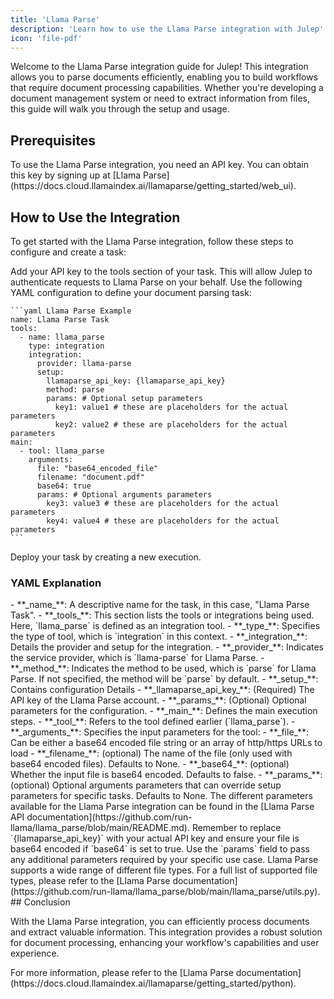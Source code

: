 ```yaml
---
title: 'Llama Parse'
description: 'Learn how to use the Llama Parse integration with Julep'
icon: 'file-pdf'
---
```


Welcome to the Llama Parse integration guide for Julep! This integration allows you to parse documents efficiently, enabling you to build workflows that require document processing capabilities. Whether you're developing a document management system or need to extract information from files, this guide will walk you through the setup and usage.

## Prerequisites

<Info type="info" title="API Key Required">
  To use the Llama Parse integration, you need an API key. You can obtain this key by signing up at [Llama Parse](https://docs.cloud.llamaindex.ai/llamaparse/getting_started/web_ui).
</Info>

## How to Use the Integration

To get started with the Llama Parse integration, follow these steps to configure and create a task:

<Steps>
  <Step title="Configure Your API Key">
    Add your API key to the tools section of your task. This will allow Julep to authenticate requests to Llama Parse on your behalf.
  </Step>
  <Step title="Create Task Definition">
    Use the following YAML configuration to define your document parsing task:

    ```yaml Llama Parse Example
    name: Llama Parse Task
    tools:
      - name: llama_parse
        type: integration
        integration:
          provider: llama-parse
          setup:
            llamaparse_api_key: {llamaparse_api_key}
            method: parse
            params: # Optional setup parameters
              key1: value1 # these are placeholders for the actual parameters
              key2: value2 # these are placeholders for the actual parameters
    main:
      - tool: llama_parse
        arguments:
          file: "base64_encoded_file"
          filename: "document.pdf"
          base64: true
          params: # Optional arguments parameters
            key3: value3 # these are placeholders for the actual parameters
            key4: value4 # these are placeholders for the actual parameters
    ```
  </Step>
  <Step title="Run Task">
    Deploy your task by creating a new execution.
  </Step>
</Steps>

### YAML Explanation

<AccordionGroup>
  <Accordion title="Basic Configuration">
    - **_name_**: A descriptive name for the task, in this case, "Llama Parse Task".
    - **_tools_**: This section lists the tools or integrations being used. Here, `llama_parse` is defined as an integration tool.
  </Accordion>

  <Accordion title="Tool Configuration">
    - **_type_**: Specifies the type of tool, which is `integration` in this context.
    - **_integration_**: Details the provider and setup for the integration.
      - **_provider_**: Indicates the service provider, which is `llama-parse` for Llama Parse.
      - **_method_**: Indicates the method to be used, which is `parse` for Llama Parse. If not specified, the method will be `parse` by default.
      - **_setup_**: Contains configuration Details
          - **_llamaparse_api_key_**: (Required) The API key of the Llama Parse account.
          - **_params_**: (Optional) Optional parameters for the configuration.
  </Accordion>

  <Accordion title="Execution Configuration">
    - **_main_**: Defines the main execution steps.
      - **_tool_**: Refers to the tool defined earlier (`llama_parse`).
      - **_arguments_**: Specifies the input parameters for the tool:
        - **_file_**: Can be either a base64 encoded file string or an array of http/https URLs to load
        - **_filename_**: (optional) The name of the file (only used with base64 encoded files). Defaults to None.
        - **_base64_**: (optional) Whether the input file is base64 encoded. Defaults to false.
        - **_params_**: (optional) Optional arguments parameters that can override setup parameters for specific tasks. Defaults to None.
  </Accordion>
</AccordionGroup>

<Callout type="info" title="Additional Parameters">
  The different parameters available for the Llama Parse integration can be found in the [Llama Parse API documentation](https://github.com/run-llama/llama_parse/blob/main/README.md).
</Callout>

<Note>
  Remember to replace `{llamaparse_api_key}` with your actual API key and ensure your file is base64 encoded if `base64` is set to true. Use the `params` field to pass any additional parameters required by your specific use case.
</Note>
<Note>
  Llama Parse supports a wide range of different file types. For a full list of supported file types, please refer to the [Llama Parse documentation](https://github.com/run-llama/llama_parse/blob/main/llama_parse/utils.py).
</Note>
## Conclusion

With the Llama Parse integration, you can efficiently process documents and extract valuable information. 
This integration provides a robust solution for document processing, enhancing your workflow's capabilities and user experience.

<Tip>
  For more information, please refer to the [Llama Parse documentation](https://docs.cloud.llamaindex.ai/llamaparse/getting_started/python).
</Tip> 